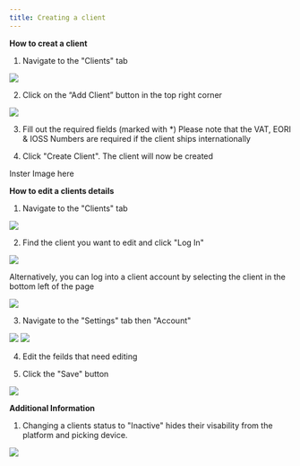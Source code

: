 ```yaml
---
title: Creating a client
---
```


**How to creat a client**
1. Navigate to the "Clients" tab

<img src="/images/creatingclient-1.png" />

2. Click on the “Add Client” button in the top right corner

<img src="/images/creatingclient-2.png" />

3. Fill out the required fields (marked with *)
Please note that the VAT, EORI & IOSS  Numbers are required if the client ships internationally

4. Click "Create Client". The client will now be created

Inster Image here 

**How to edit a clients details**

1. Navigate to the "Clients" tab

<img src="/images/creatingclient-1.png" />

2. Find the client you want to edit and click "Log In"

<img src="/images/creatingclient-3.png" />

Alternatively, you can log into a client account by selecting the client in the bottom left of the page

<img src="/images/creatingclient-4.png" />

3. Navigate to the "Settings" tab then "Account"

<img src="/images/creatingclient-5.png" />
<img src="/images/creatingclient-6.png" />

4. Edit the feilds that need editing

5. Click the "Save" button

<img src="/images/creatingclient-7.png" />

**Additional Information**

1. Changing a clients status to "Inactive" hides their visability from the platform and picking device.

<img src="/images/creatingclient-9.png" />